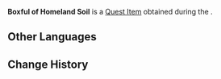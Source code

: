{{Item Infobox
|id           = 120179
|type         = Quest Items
|image        = Item Parcel.png
|description  = Soil you obtained for Sun Yu from his homeland.<br>Long is his journey, and uncertain is his return.
|source1      = Obtained during [[The Day the Sword Departs]]
}}
'''Boxful of Homeland Soil''' is a [[Quest Item]] obtained during the {{Quest|The Day the Sword Departs}}.

==Other Languages==
{{Other Languages
|default_hidden = 1
|en      = Boxful of Homeland Soil
|zhs     = 一盒「乡土」
|zhs_rm  = Yīhé "Xiāngtǔ"
|zht     = 一盒「鄉土」
|zht_rm  = Yīhé "Xiāngtǔ"
|ja      = 一箱の「故郷の土」
|ja_rm   = Hitohako no "Furusato no Tsuchi"{{Assumed}}
|ko      = 「고향의 흙」이 담긴 상자
|ko_rm   = "Gohyang-ui Heuk"i Damgin Sangja
|es      = Caja con “tierra natal”
|fr      = Boîte pleine de terre du pays
|ru      = Шкатулка с землёй из родного края
|th      = กล่องที่เต็มไปด้วย "ดินจากบ้านเกิด"
|th_rm   = 
|vi      = Hộp "Đất Quê Hương"
|de      = Schachtel mit „Heimaterde“
|id      = Sekotak Tanah Kampung Halaman
|pt      = Caixa de Solo da Terra Natal
|tr      = Kutu Dolusu Memleket Toprağı
|it      = Una scatola di terra natia
}}

==Change History==
{{Change History|3.3}}